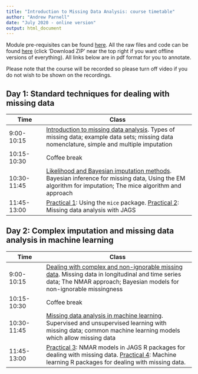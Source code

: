 ```yaml
---
title: "Introduction to Missing Data Analysis: course timetable"
author: "Andrew Parnell"
date: "July 2020 - online version"
output: html_document
---
```


Module pre-requisites can be found [here](https://andrewcparnell.github.io/mda_course/prerequisites.html). All the raw files and code can be found [here](https://www.github.com/andrewcparnell/mda_course) (click 'Download ZIP' near the top right if you want offline versions of everything). All links below are in pdf format for you to annotate. 

Please note that the course will be recorded so please turn off video if you do not wish to be shown on the recordings. 

## Day 1: Standard techniques for dealing with missing data

Time  | Class
------------- | ----------------------------------------------------
9:00-10:15 | [Introduction to missing data analysis](https://andrewcparnell.github.io/mda_course/slides/class_1_intro.pdf). Types of missing data; example data sets; missing data nomenclature, simple and multiple imputation 
10:15-10:30 | Coffee break
10:30-11:45 | [Likelihood and Bayesian imputation methods](https://andrewcparnell.github.io/mda_course/slides/class_2_imputation.pdf). Bayesian inference for missing data, Using the EM algorithm for imputation; The mice algorithm and approach
11:45-13:00 | [Practical 1](https://andrewcparnell.github.io/mda_course/practicals/prac_1_mice.R): Using the `mice` package. [Practical 2](https://andrewcparnell.github.io/mda_course/practicals/prac_2_jags_mda.R): Missing data analysis with JAGS

## Day 2: Complex imputation and missing data analysis in machine learning

Time  | Class
------------- | ----------------------------------------------------
9:00-10:15 | [Dealing with complex and non-ignorable missing data ](https://andrewcparnell.github.io/mda_course/slides/class_3_nimd.pdf). Missing data in longitudinal and time series data; The NMAR approach; Bayesian models for non-ignorable missingness
10:15-10:30 | Coffee break
10:30-11:45 | [Missing data analysis in machine learning](https://andrewcparnell.github.io/mda_course/slides/class_2_imputation.pdf). Supervised and unsupervised learning with missing data; common machine learning models which allow missing data
11:45-13:00 | [Practical 3](https://andrewcparnell.github.io/mda_course/practicals/prac_3_complex_missingness.R): NMAR models in JAGS R packages for dealing with missing data. [Practical 4](https://andrewcparnell.github.io/mda_course/practicals/prac_4_missing_ML.R): Machine learning R packages for dealing with missing data. 
